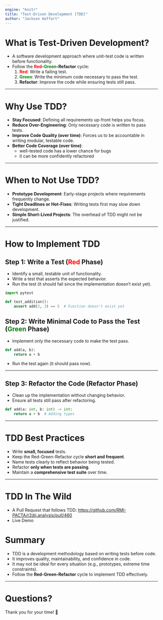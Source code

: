```yaml
---
engine: "knitr"
title: "Test-Driven Development [TDD]"
author: "Jackson Hoffart"
---
```


# What is Test-Driven Development?

- A software development approach where unit-test code is written before functionality.
- Follow the **<span style="color: red;">Red</span>-<span style="color: green;">Green</span>-Refactor** cycle:
  1. **<span style="color: red;">Red</span>**: Write a failing test.
  2. **<span style="color: green;">Green</span>**: Write the minimum code necessary to pass the test.
  3. **Refactor**: Improve the code while ensuring tests still pass.

---

# Why Use TDD?

- **Stay Focused**: Defining all requirements up-front helps you focus.
- **Reduce Over-Engineering**: Only necessary code is written to pass tests.
- **Improve Code Quality (over time)**: Forces us to be accountable in writing modular, testable code.
- **Better Code Coverage (over time)**:
    - well-tested code has a lower chance for bugs
    - it can be more confidently refactored 

---

# When to Not Use TDD?

- **Prototype Development**: Early-stage projects where requirements frequently change.
- **Tight Deadlines or Hot-Fixes**: Writing tests first may slow down development.
- **Simple Short-Lived Projects**: The overhead of TDD might not be justified.

---

# How to Implement TDD

## Step 1: Write a Test (<span style="color: red;">Red</span> Phase)

- Identify a small, testable unit of functionality.
- Write a test that asserts the expected behavior.
- Run the test (it should fail since the implementation doesn’t exist yet).

::: {.fragment}
``` python
import pytest

def test_addition():
    assert add(2, 3) == 5  # Function doesn't exist yet

```
:::

## Step 2: Write Minimal Code to Pass the Test (<span style="color: green;">Green</span> Phase)

- Implement only the necessary code to make the test pass.

::: {.fragment} 
```python
def add(a, b):
    return a + b
```
:::

- Run the test again (it should pass now).

---

## Step 3: Refactor the Code (Refactor Phase)

- Clean up the implementation without changing behavior.
- Ensure all tests still pass after refactoring.

::: {.fragment}
```python
def add(a: int, b: int) -> int:
    return a + b  # Adding types
```
:::

---

# TDD Best Practices

- Write **small, focused** tests.
- Keep the Red-Green-Refactor cycle **short and frequent**.
- Name tests clearly to reflect behavior being tested.
- Refactor **only when tests are passing**.
- Maintain a **comprehensive test suite** over time.

---

# TDD In The Wild

- A Pull Request that follows TDD: [https://github.com/RMI-PACTA/r2dii.analysis/pull/460](https://github.com/RMI-PACTA/r2dii.analysis/pull/460)
- Live Demo

# Summary

- TDD is a development methodology based on writing tests before code.
- It improves quality, maintainability, and confidence in code.
- It may not be ideal for every situation (e.g., prototypes, extreme time constraints).
- Follow the **Red-Green-Refactor** cycle to implement TDD effectively.

---

# Questions?

Thank you for your time! 🚀

